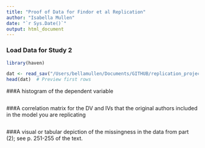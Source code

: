 ```yaml
---
title: "Proof of Data for Findor et al Replication"
author: "Isabella Mullen"
date: "`r Sys.Date()`"
output: html_document
---
```


### Load Data for Study 2

```r
library(haven)

dat <- read_sav("/Users/bellamullen/Documents/GITHUB/replication_project/Study2.sav")
head(dat)  # Preview first rows
```

###A histogram of the dependent variable

```r

```

###A correlation matrix for the DV and IVs that the original authors included in the model you are replicating

```r

```

###A visual or tabular depiction of the missingness in the data from part (2); see p. 251-255 of the text.

```r

```
